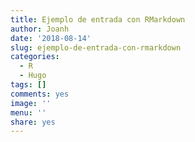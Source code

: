 ```yaml
---
title: Ejemplo de entrada con RMarkdown
author: Joanh
date: '2018-08-14'
slug: ejemplo-de-entrada-con-rmarkdown
categories:
  - R
  - Hugo
tags: []
comments: yes
image: ''
menu: ''
share: yes
---
```



